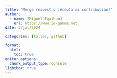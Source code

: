 ```yaml
---
title: "Merge request o ¡Acepta mi contribución!"
author:
  - name: [Miguel Equihua]
    url: https://www.ie-gamma.net
date: 3/jul/2024

categories: [taller, github]

format: 
  html:
    toc: true
editor_options: 
  chunk_output_type: console
lightbox: true
---
```




